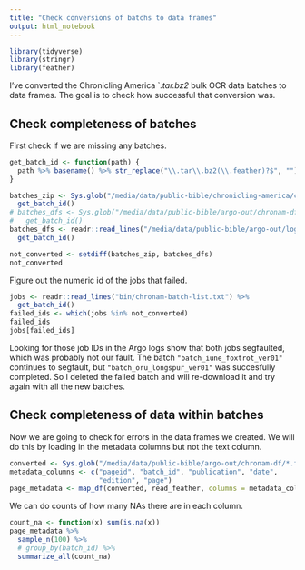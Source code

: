 ```yaml
---
title: "Check conversions of batchs to data frames"
output: html_notebook
---
```


```r
library(tidyverse)
library(stringr)
library(feather)
```

I've converted the Chronicling America `*.tar.bz2* bulk OCR data batches to data frames. The goal is to check how successful that conversion was.

## Check completeness of batches

First check if we are missing any batches.

```r
get_batch_id <- function(path) {
  path %>% basename() %>% str_replace("\\.tar\\.bz2(\\.feather)?$", "")
}

batches_zip <- Sys.glob("/media/data/public-bible/chronicling-america/chroniclingamerica.loc.gov/data/ocr/*.tar.bz2") %>% 
  get_batch_id()
# batches_dfs <- Sys.glob("/media/data/public-bible/argo-out/chronam-df/*.feather") %>% 
#   get_batch_id()
batches_dfs <- readr::read_lines("/media/data/public-bible/argo-out/logs/dfs-created-from-batches.txt") %>% 
  get_batch_id()

not_converted <- setdiff(batches_zip, batches_dfs)
not_converted
```

Figure out the numeric id of the jobs that failed.

```r
jobs <- readr::read_lines("bin/chronam-batch-list.txt") %>% 
  get_batch_id()
failed_ids <- which(jobs %in% not_converted)
failed_ids
jobs[failed_ids]
```

Looking for those job IDs in the Argo logs show that both jobs segfaulted, which was probably not our fault. The batch `"batch_iune_foxtrot_ver01"` continues to segfault, but `"batch_oru_longspur_ver01"` was succesfully completed. So I deleted the failed batch and will re-download it and try again with all the new batches.

## Check completeness of data within batches

Now we are going to check for errors in the data frames we created. We will do this by loading in the metadata columns but not the text column.

```r
converted <- Sys.glob("/media/data/public-bible/argo-out/chronam-df/*.feather")
metadata_columns <- c("pageid", "batch_id", "publication", "date",
                      "edition", "page")
page_metadata <- map_df(converted, read_feather, columns = metadata_columns)
```

We can do counts of how many NAs there are in each column.

```r
count_na <- function(x) sum(is.na(x))
page_metadata %>% 
  sample_n(100) %>% 
  # group_by(batch_id) %>% 
  summarize_all(count_na)
```

